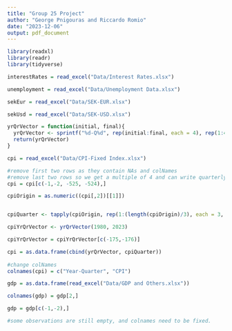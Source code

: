 ```yaml
---
title: "Group 25 Project"
author: "George Pnigouras and Riccardo Romio"
date: "2023-12-06"
output: pdf_document
---
```



```r
library(readxl)
library(readr)
library(tidyverse)
```

```r
interestRates = read_excel("Data/Interest Rates.xlsx")

unemployment = read_excel("Data/Unemployment Data.xlsx")

sekEur = read_excel("Data/SEK-EUR.xlsx")

sekUsd = read_excel("Data/SEK-USD.xlsx")
```
```r
yrQrVector = function(initial, final){
  yrQrVector <- sprintf("%d-Q%d", rep(initial:final, each = 4), rep(1:4, times = final - initial + 1))
  return(yrQrVector)
}
```


```r
cpi = read_excel("Data/CPI-Fixed Index.xlsx")

#remove first two rows as they contain NAs and colNames
#remove last two rows so we get a multiple of 4 and can write quarterly averages
cpi = cpi[c(-1,-2, -525, -524),] 

cpiOrigin = as.numeric((cpi[,2])[[1]])


cpiQuarter <- tapply(cpiOrigin, rep(1:(length(cpiOrigin)/3), each = 3, length.out = length(cpiOrigin)), mean)

cpiYrQrVector <- yrQrVector(1980, 2023)

cpiYrQrVector = cpiYrQrVector[c(-175,-176)]

cpi = as.data.frame(cbind(yrQrVector, cpiQuarter))
  
#change colNames
colnames(cpi) = c("Year-Quarter", "CPI") 
```

```r
gdp = as.data.frame(read_excel("Data/GDP and Others.xlsx"))

colnames(gdp) = gdp[2,]

gdp = gdp[c(-1,-2),]

#some observations are still empty, and colnames need to be fixed.
```

```r

```

